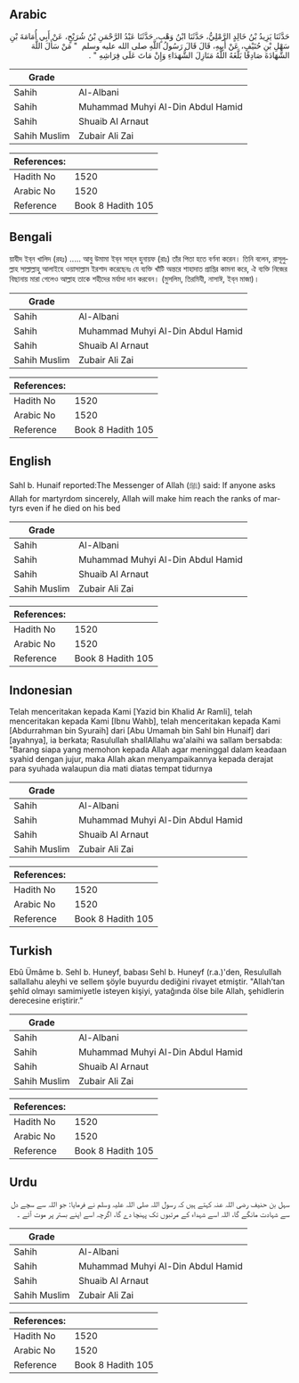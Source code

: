 ## Arabic


<div dir="rtl" lang="ar" style={{fontSize:'larger',backgroundColor:'#f8f9fa',padding:20}}>
حَدَّثَنَا يَزِيدُ بْنُ خَالِدٍ الرَّمْلِيُّ، حَدَّثَنَا ابْنُ وَهْبٍ، حَدَّثَنَا عَبْدُ الرَّحْمَنِ بْنُ شُرَيْحٍ، عَنْ أَبِي أُمَامَةَ بْنِ سَهْلِ بْنِ حُنَيْفٍ، عَنْ أَبِيهِ، قَالَ قَالَ رَسُولُ اللَّهِ صلى الله عليه وسلم ‏ "‏ مَنْ سَأَلَ اللَّهَ الشَّهَادَةَ صَادِقًا بَلَّغَهُ اللَّهُ مَنَازِلَ الشُّهَدَاءِ وَإِنْ مَاتَ عَلَى فِرَاشِهِ ‏"‏ ‏.‏
</div>
<div style={{backgroundColor:'#f8f9fa',padding:20, marginBottom: 10}}><table> <thead> <tr> <th>Grade</th> <th></th> </tr> </thead> <tbody> <tr><td>Sahih</td><td>Al-Albani</td></tr><tr><td>Sahih</td><td>Muhammad Muhyi Al-Din Abdul Hamid</td></tr><tr><td>Sahih</td><td>Shuaib Al Arnaut</td></tr><tr><td>Sahih Muslim</td><td>Zubair Ali Zai</td></tr></tbody></table><table> <thead> <tr> <th>References:</th> <th></th> </tr> </thead> <tbody><tr><td>Hadith No</td><td>1520</td></tr><tr><td>Arabic No</td><td>1520</td></tr><tr><td>Reference</td><td>Book 8 Hadith 105</td></tr></tbody></table></div>

## Bengali


<div dir="ltr" lang="bn" style={{fontSize:'larger',backgroundColor:'#f8f9fa',padding:20}}>
য়াযীদ ইব্‌ন খালিদ (রহঃ) ..... আবু উমামা ইব্‌ন সাহ্‌ল হুনায়ফ (রাঃ) তাঁর পিতা হতে বর্ণনা করেন। তিনি বলেন, রাসূলুল্লাহ সাল্লাল্লাহু আলাইহে ওয়াসাল্লাম ইরশাদ করেছেনঃ যে ব্যক্তি খাঁটি অন্তরে শাহাদাত প্রাপ্তির কামনা করে, ঐ ব্যক্তি নিজের বিছানায় মারা গেলেও আল্লাহ তাকে শহীদের মর্যাদা দান করবেন। (মুসলিম, তিরমিযী, নাসাঈ, ইব্‌ন মাজা)।
</div>
<div style={{backgroundColor:'#f8f9fa',padding:20, marginBottom: 10}}><table> <thead> <tr> <th>Grade</th> <th></th> </tr> </thead> <tbody> <tr><td>Sahih</td><td>Al-Albani</td></tr><tr><td>Sahih</td><td>Muhammad Muhyi Al-Din Abdul Hamid</td></tr><tr><td>Sahih</td><td>Shuaib Al Arnaut</td></tr><tr><td>Sahih Muslim</td><td>Zubair Ali Zai</td></tr></tbody></table><table> <thead> <tr> <th>References:</th> <th></th> </tr> </thead> <tbody><tr><td>Hadith No</td><td>1520</td></tr><tr><td>Arabic No</td><td>1520</td></tr><tr><td>Reference</td><td>Book 8 Hadith 105</td></tr></tbody></table></div>

## English


<div dir="ltr" lang="en" style={{fontSize:'larger',backgroundColor:'#f8f9fa',padding:20}}>
Sahl b. Hunaif reported:The Messenger of Allah (ﷺ) said: If anyone asks Allah for martyrdom sincerely, Allah will make him reach the ranks of martyrs even if he died on his bed
</div>
<div style={{backgroundColor:'#f8f9fa',padding:20, marginBottom: 10}}><table> <thead> <tr> <th>Grade</th> <th></th> </tr> </thead> <tbody> <tr><td>Sahih</td><td>Al-Albani</td></tr><tr><td>Sahih</td><td>Muhammad Muhyi Al-Din Abdul Hamid</td></tr><tr><td>Sahih</td><td>Shuaib Al Arnaut</td></tr><tr><td>Sahih Muslim</td><td>Zubair Ali Zai</td></tr></tbody></table><table> <thead> <tr> <th>References:</th> <th></th> </tr> </thead> <tbody><tr><td>Hadith No</td><td>1520</td></tr><tr><td>Arabic No</td><td>1520</td></tr><tr><td>Reference</td><td>Book 8 Hadith 105</td></tr></tbody></table></div>

## Indonesian


<div dir="ltr" lang="id" style={{fontSize:'larger',backgroundColor:'#f8f9fa',padding:20}}>
Telah menceritakan kepada Kami [Yazid bin Khalid Ar Ramli], telah menceritakan kepada Kami [Ibnu Wahb], telah menceritakan kepada Kami [Abdurrahman bin Syuraih] dari [Abu Umamah bin Sahl bin Hunaif] dari [ayahnya], ia berkata; Rasulullah shallAllahu wa'alaihi wa sallam bersabda: "Barang siapa yang memohon kepada Allah agar meninggal dalam keadaan syahid dengan jujur, maka Allah akan menyampaikannya kepada derajat para syuhada walaupun dia mati diatas tempat tidurnya
</div>
<div style={{backgroundColor:'#f8f9fa',padding:20, marginBottom: 10}}><table> <thead> <tr> <th>Grade</th> <th></th> </tr> </thead> <tbody> <tr><td>Sahih</td><td>Al-Albani</td></tr><tr><td>Sahih</td><td>Muhammad Muhyi Al-Din Abdul Hamid</td></tr><tr><td>Sahih</td><td>Shuaib Al Arnaut</td></tr><tr><td>Sahih Muslim</td><td>Zubair Ali Zai</td></tr></tbody></table><table> <thead> <tr> <th>References:</th> <th></th> </tr> </thead> <tbody><tr><td>Hadith No</td><td>1520</td></tr><tr><td>Arabic No</td><td>1520</td></tr><tr><td>Reference</td><td>Book 8 Hadith 105</td></tr></tbody></table></div>

## Turkish


<div dir="ltr" lang="tr" style={{fontSize:'larger',backgroundColor:'#f8f9fa',padding:20}}>
Ebû Ümâme b. Sehl b. Huneyf, babası Sehl b. Huneyf (r.a.)'den, Resulullah sallallahu aleyhi ve sellem şöyle buyurdu dediğini rivayet etmiştir. "Allah’tan şehîd olmayı samimiyetle isteyen kişiyi, yatağında ölse bile Allah, şehidlerin derecesine eriştirir.”
</div>
<div style={{backgroundColor:'#f8f9fa',padding:20, marginBottom: 10}}><table> <thead> <tr> <th>Grade</th> <th></th> </tr> </thead> <tbody> <tr><td>Sahih</td><td>Al-Albani</td></tr><tr><td>Sahih</td><td>Muhammad Muhyi Al-Din Abdul Hamid</td></tr><tr><td>Sahih</td><td>Shuaib Al Arnaut</td></tr><tr><td>Sahih Muslim</td><td>Zubair Ali Zai</td></tr></tbody></table><table> <thead> <tr> <th>References:</th> <th></th> </tr> </thead> <tbody><tr><td>Hadith No</td><td>1520</td></tr><tr><td>Arabic No</td><td>1520</td></tr><tr><td>Reference</td><td>Book 8 Hadith 105</td></tr></tbody></table></div>

## Urdu


<div dir="rtl" lang="ur" style={{fontSize:'larger',backgroundColor:'#f8f9fa',padding:20}}>
سہل بن حنیف رضی اللہ عنہ کہتے ہیں کہ رسول اللہ صلی اللہ علیہ وسلم نے فرمایا: جو اللہ سے سچے دل سے شہادت مانگے گا، اللہ اسے شہداء کے مرتبوں تک پہنچا دے گا، اگرچہ اسے اپنے بستر پر موت آئے ۔
</div>
<div style={{backgroundColor:'#f8f9fa',padding:20, marginBottom: 10}}><table> <thead> <tr> <th>Grade</th> <th></th> </tr> </thead> <tbody> <tr><td>Sahih</td><td>Al-Albani</td></tr><tr><td>Sahih</td><td>Muhammad Muhyi Al-Din Abdul Hamid</td></tr><tr><td>Sahih</td><td>Shuaib Al Arnaut</td></tr><tr><td>Sahih Muslim</td><td>Zubair Ali Zai</td></tr></tbody></table><table> <thead> <tr> <th>References:</th> <th></th> </tr> </thead> <tbody><tr><td>Hadith No</td><td>1520</td></tr><tr><td>Arabic No</td><td>1520</td></tr><tr><td>Reference</td><td>Book 8 Hadith 105</td></tr></tbody></table></div>